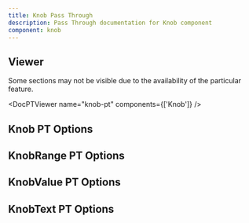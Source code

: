 ```yaml
---
title: Knob Pass Through
description: Pass Through documentation for Knob component
component: knob
---
```


## Viewer

Some sections may not be visible due to the availability of the particular feature.

<DocPTViewer name="knob-pt" components={['Knob']} />

## Knob PT Options

<DocTable name="Knob" category="pt" />

## KnobRange PT Options

<DocTable name="KnobRange" category="pt" />

## KnobValue PT Options

<DocTable name="KnobValue" category="pt" />

## KnobText PT Options

<DocTable name="KnobText" category="pt" />
